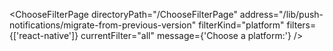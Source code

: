 


<ChooseFilterPage
    directoryPath="/ChooseFilterPage"
    address="/lib/push-notifications/migrate-from-previous-version"
    filterKind="platform"
    filters={['react-native']}
    currentFilter="all"
    message={'Choose a platform:'}
/>
